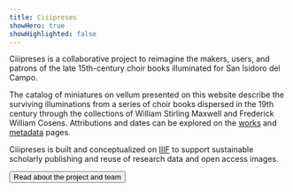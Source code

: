```yaml
---
title: Ciiipreses
showHero: true
showHighlighted: false
---
```


Ciiipreses is a collaborative project to reimagine the makers, users, and patrons of the late 15th-century choir books illuminated for San Isidoro del Campo.

The catalog of miniatures on vellum presented on this website describe the surviving illuminations from a series of choir books dispersed in the 19th century through the collections of William Stirling Maxwell and Frederick William Cosens. Attributions and dates can be explored on the [works](/canopy/works) and [metadata](/canopy/metadata) pages.

Ciiipreses is built and conceptualized on [IIIF](https://iiif.io/) to support sustainable scholarly publishing and reuse of research data and open access images.

<ButtonWrapper>
  <Button href="/about">Read about the project and team</Button>
</ButtonWrapper>
